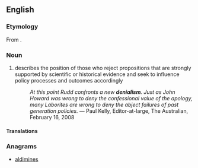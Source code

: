 ==English==

===Etymology===
From {{suffix|denial|ism}}.

===Noun===
{{wikipedia}}
{{en-noun}}

# describes the position of those who reject propositions that are strongly supported by scientific or historical evidence and seek to influence policy processes and outcomes accordingly
#: ''At this point Rudd confronts a new '''denialism'''. Just as John Howard was wrong to deny the confessional value of the apology, many Laborites are wrong to deny the abject failures of past generation policies.'' &mdash; Paul Kelly, Editor-at-large, The Australian, February 16, 2008

====Translations====
{{trans-top|}}
{{trans-mid}}
{{trans-bottom}}

===Anagrams===
* [[aldimines#English|aldimines]]